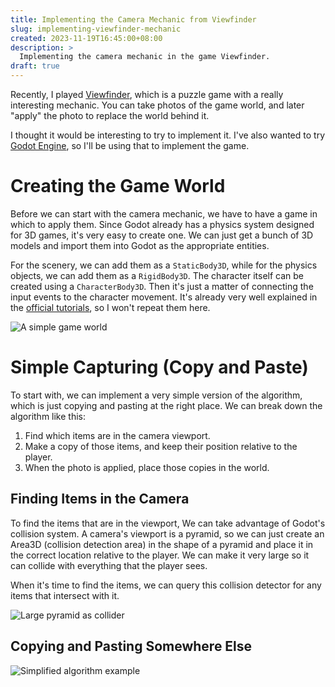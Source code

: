 ```yaml
---
title: Implementing the Camera Mechanic from Viewfinder
slug: implementing-viewfinder-mechanic
created: 2023-11-19T16:45:00+08:00
description: >
  Implementing the camera mechanic in the game Viewfinder.
draft: true
---
```


Recently, I played [Viewfinder](https://store.steampowered.com/app/1382070/Viewfinder/), which is a puzzle game with a really interesting mechanic.
You can take photos of the game world, and later "apply" the photo to replace the world behind it.

I thought it would be interesting to try to implement it. I've also wanted to try [Godot Engine](https://godotengine.org/), so I'll be using that to implement the game.

# Creating the Game World

Before we can start with the camera mechanic, we have to have a game in which to apply them.
Since Godot already has a physics system designed for 3D games, it's very easy to create one.
We can just get a bunch of 3D models and import them into Godot as the appropriate entities.

For the scenery, we can add them as a `StaticBody3D`, while for the physics objects, we can add them as a `RigidBody3D`.
The character itself can be created using a `CharacterBody3D`. Then it's just a matter of connecting the input events to the character movement.
It's already very well explained in the [official tutorials](https://docs.godotengine.org/en/stable/getting_started/first_3d_game/index.html), so I won't repeat them here.

![A simple game world](./simple-game-world.png)

# Simple Capturing (Copy and Paste)

To start with, we can implement a very simple version of the algorithm, which is just copying and pasting at the right place.
We can break down the algorithm like this:

1. Find which items are in the camera viewport.
2. Make a copy of those items, and keep their position relative to the player.
3. When the photo is applied, place those copies in the world.

## Finding Items in the Camera

To find the items that are in the viewport, We can take advantage of Godot's collision system.
A camera's viewport is a pyramid, so we can just create an Area3D (collision detection area)
in the shape of a pyramid and place it in the correct location relative to the player.
We can make it very large so it can collide with everything that the player sees.

When it's time to find the items, we can query this collision detector for any items that intersect with it.

![Large pyramid as collider](./collider.png)

## Copying and Pasting Somewhere Else

![Simplified algorithm example](./capturing.svg)
